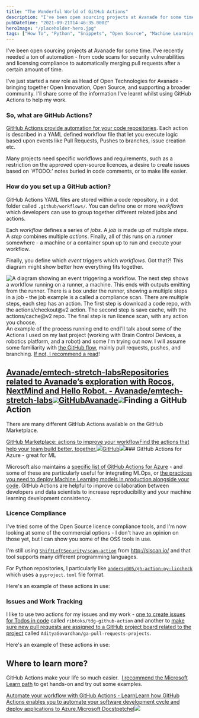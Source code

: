 ```yaml
---
title: "The Wonderful World of GitHub Actions"
description: "I've been open sourcing projects at Avanade for some time. I've recently needed a ton of automation - from code scans for security vulnerabilities and licensing compliance to automatically merging pull requests after a certain amount of time"
pubDateTime: "2021-09-21T14:46:35.000Z"
heroImage: "/placeholder-hero.jpg"
tags: ["How To", "Python", "Snippets", "Open Source", "Machine Learning"]
---
```


I've been open sourcing projects at Avanade for some time. I've recently needed a ton of automation - from code scans for security vulnerabilities and licensing compliance to automatically merging pull requests after a certain amount of time.

I've just started a new role as Head of Open Technologies for Avanade - bringing together Open Innovation, Open Source, and supporting a broader community. I'll share some of the information I've learnt whilst using GitHub Actions to help my work.

### So, what are GitHub Actions?

[GitHub Actions provide automation for your code repositories](https://docs.microsoft.com/en-us/learn/paths/automate-workflow-github-actions/?WT.mc_id=AI-MVP-5004204). Each action is described in a YAML defined workflow file that let you execute logic based upon events like Pull Requests, Pushes to branches, issue creation etc.

Many projects need specific workflows and requirements, such as a restriction on the approved open-source licences, a desire to create issues based on '#TODO:' notes buried in code comments, or to make life easier.

### How do you set up a GitHub action?

GitHub Actions YAML files are stored within a code repository, in a dot folder called `.github/workflows/`. You can define one or more _workflows_ which developers can use to group together different related jobs and actions.

Each _workflow_ defines a series of _jobs_. A _job_ is made up of multiple _steps_. A _step_ combines multiple _actions_. Finally, all of this runs on a _runner_ somewhere - a machine or a container spun up to run and execute your workflow.

Finally, you define which _event_ triggers which _workflows_. Got that?! This diagram might show better how everything fits together.

![A diagram showing an event triggering a workflow. The next step shows a workflow running on a runner, a machine. This ends with outputs emitting from the runner. There is a box under the runner, showing a multiple steps in a job - the job example is a called a compliance scan. There are multiple steps, each step has an action. The first step is download a code repo, with the actions/checkout@v2 action. The second step is save cache, with the actions/cache@v2 repo. The final step is run licence scan, with any action you choose.](/images/2021/09/GHA-Blog.png)An example of the process running end to endI'll talk about some of the Actions I used on my last project (working with Brain Control Devices, a robotics platform, and a robot) and some I'm trying out now. I will assume some familiarity with [the GitHub flow](https://guides.github.com/introduction/flow/), mainly pull requests, pushes, and branching. [If not, I recommend a read](https://guides.github.com/introduction/flow/)!

## [Avanade/emtech-stretch-labsRepositories related to Avanade’s exploration with Rocos, NextMind and Hello Robot. - Avanade/emtech-stretch-labs![](https://github.githubassets.com/favicons/favicon.svg)GitHubAvanade![](https://opengraph.githubassets.com/8edec2b56f7ea704dba22d06272ce6b8aebda6d1603e9bf8f081ddddbd5bce14/Avanade/emtech-stretch-labs)](https://github.com/Avanade/emtech-stretch-labs)Finding a GitHub Action

There are many different GitHub Actions available on the GitHub Marketplace.

[GitHub Marketplace: actions to improve your workflowFind the actions that help your team build better, together.![](https://github.com/fluidicon.png)GitHub![](https://github.githubassets.com/images/modules/site/social-cards/marketplace.png)](https://github.com/marketplace?type=actions)### GitHub Actions for Azure - great for ML

Microsoft also maintains a [specific list of GitHub Actions for Azure](https://docs.microsoft.com/en-us/azure/developer/github/github-actions?WT.mc_id=AI-MVP-5004204#where-can-i-see-all-the-available-actions) - and some of these are particularly useful for integrating MLOps, or [the practices you need to deploy Machine Learning models in production alongside your code](https://docs.microsoft.com/en-us/azure/machine-learning/concept-model-management-and-deployment?WT.mc_id=AI-MVP-5004204). GitHub Actions are helpful to improve collaboration between developers and data scientists to increase reproducibility and your machine learning development consistency.

### Licence Compliance

I've tried some of the Open Source licence compliance tools, and I'm now looking at some of the commercial options - I don't have an opinion on those yet, but I can show you some of the OSS tools in use.

I'm still using [`ShiftLeftSecurity/scan-action`](https://github.com/ShiftLeftSecurity/scan-action) from <http://slscan.io/> and that tool supports many different programming languages.

For Python repositories, I particularly like [`andersy005/gh-action-py-liccheck`](https://github.com/andersy005/gh-action-py-liccheck) which uses a `pyproject.toml` file format.

Here's an example of these actions in use:

### Issues and Work Tracking

I like to use two actions for my issues and my work - [one to create issues for Todos in code](https://github.com/ribtoks/tdg-github-action) called `ribtoks/tdg-github-action` and another to [make sure new pull requests are assigned to a GitHub project board related to the project](https://github.com/AdityaGovardhan/ga-pull-requests-projects) called `AdityaGovardhan/ga-pull-requests-projects`.

Here's an example of these actions in use:

## Where to learn more?

GitHub Actions make your life so much easier.  [I recommend the Microsoft Learn path](https://docs.microsoft.com/en-us/learn/paths/automate-workflow-github-actions/?WT.mc_id=AI-MVP-5004204) to get hands-on and try out some examples.

[Automate your workflow with GitHub Actions - LearnLearn how GitHub Actions enables you to automate your software development cycle and deploy applications to Azure.Microsoft Docstpetchel![](https://docs.microsoft.com/learn/achievements/github/automate-workflow-github-actions-social.png)](https://docs.microsoft.com/en-us/learn/paths/automate-workflow-github-actions/?WT.mc_id=AI-MVP-5004204)
